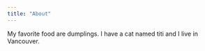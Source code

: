 ```yaml
---
title: "About"
---
```


My favorite food are dumplings. I have a cat named titi and I live in Vancouver.
